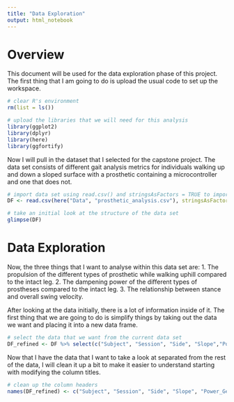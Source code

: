 ```yaml
---
title: "Data Exploration"
output: html_notebook
---
```


# Overview
This document will be used for the data exploration phase of this project.  The first thing that I am going to do is upload the usual code to set up the workspace.

```r
# clear R's environment
rm(list = ls())

# upload the libraries that we will need for this analysis
library(ggplot2)
library(dplyr)
library(here)
library(ggfortify)
```
Now I will pull in the dataset that I selected for the capstone project.  The data set consists of different gait analysis metrics for individuals walking up and down a sloped surface with a prosthetic containing a microcontroller and one that does not. 

```r
# import data set using read.csv() and stringsAsFactors = TRUE to import the categorical data as factors with levels that we can look at
DF <- read.csv(here("Data", "prosthetic_analysis.csv"), stringsAsFactors = TRUE)

# take an initial look at the structure of the data set
glimpse(DF)
```

# Data Exploration
Now, the three things that I want to analyse within this data set are: 
1. The propulsion of the different types of prosthetic while walking uphill compared to the intact leg.
2. The dampening power of the different types of prostheses compared to the intact leg. 
3. The relationship between stance and overall swing velocity.

After looking at the data initially, there is a lot of information inside of it.  The first thing that we are going to do is simplify things by taking out the data we want and placing it into a new data frame.

```r
# select the data that we want from the current data set
DF_refined <- DF %>% select(c("Subject", "Session", "Side", "Slope","Power.Gen...Preswing", "Power.Gen...Midstance", "Power.Gen...Terminal.stance", "Propulsion", "Braking", "Velocity" ))
```
Now that I have the data that I want to take a look at separated from the rest of the data, I will clean it up a bit to make it easier to understand starting with modifying the column titles. 
```r
# clean up the column headers
names(DF_refined) <- c("Subject", "Session", "Side", "Slope", "Power_Gen_Pre", "Power_Gen_Mid", "Power_Gen_Terminal", "Propulsion", "Braking", "Velocity")
```




